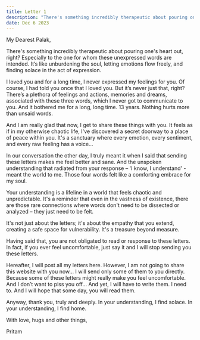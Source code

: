 ```yaml
---
title: Letter 1
description: "There's something incredibly therapeutic about pouring one's heart out, right?"
date: Dec 6 2023
---
```


My Dearest Palak,

There's something incredibly therapeutic about pouring one's heart out, right? Especially to the one for whom these unexpressed words are intended. It’s like unburdening the soul, letting emotions flow freely, and finding solace in the act of expression.

I loved you and for a long time, I never expressed my feelings for you. Of course, I had told you once that I loved you. But it’s never just that, right? There’s a plethora of feelings and actions, memories and dreams, associated with these three words, which I never got to communicate to you. And it bothered me for a long, long time. 13 years. Nothing hurts more than unsaid words.

And I am really glad that now, I get to share these things with you. It feels as if in my otherwise chaotic life, I've discovered a secret doorway to a place of peace within you. It's a sanctuary where every emotion, every sentiment, and every raw feeling has a voice…

In our conversation the other day, I truly meant it when I said that sending these letters makes me feel better and sane. And the unspoken understanding that radiated from your response – 'I know, I understand' - meant the world to me. Those four words felt like a comforting embrace for my soul.

Your understanding is a lifeline in a world that feels chaotic and unpredictable. It's a reminder that even in the vastness of existence, there are those rare connections where words don't need to be dissected or analyzed – they just need to be felt.

It's not just about the letters; it's about the empathy that you extend, creating a safe space for vulnerability. It's a treasure beyond measure.

Having said that, you are not obligated to read or response to these letters. In fact, if you ever feel uncomfortable, just say it and I will stop sending you these letters.

Hereafter, I will post all my letters here. However, I am not going to share this website with you now… I will send only some of them to you directly. Because some of these letters might really make you feel uncomfortable. And I don’t want to piss you off… And yet, I will have to write them. I need to. And I will hope that some day, you will read them.

Anyway, thank you, truly and deeply. In your understanding, I find solace. In your understanding, I find home.

With love, hugs and other things,

Pritam
